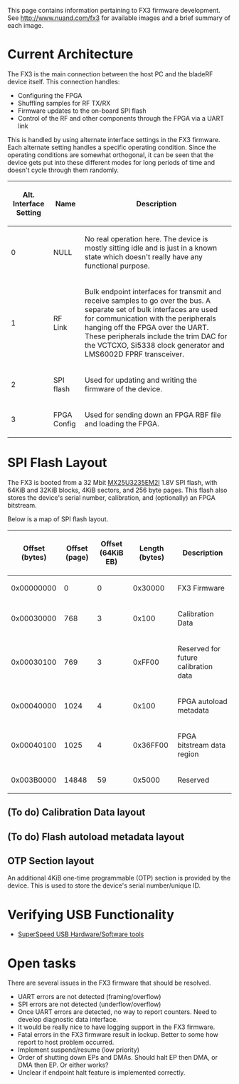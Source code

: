 This page contains information pertaining to FX3 firmware development.  See http://www.nuand.com/fx3 for available images and a brief summary of each image.

= Current Architecture =

The FX3 is the main connection between the host PC and the bladeRF device itself.  This connection handles:

* Configuring the FPGA
* Shuffling samples for RF TX/RX
* Firmware updates to the on-board SPI flash
* Control of the RF and other components through the FPGA via a UART link

This is handled by using alternate interface settings in the FX3 firmware.  Each alternate setting handles a specific operating condition.  Since the operating conditions are somewhat orthogonal, it can be seen that the device gets put into these different modes for long periods of time and doesn't cycle through them randomly.
{| class="wikitable"
!Alt. Interface Setting
!Name 
!Description
|-
|0                      
|NULL 
|No real operation here.  The device is mostly sitting idle and is just in a known state which doesn't really have any functional purpose.
|-
|1
|RF Link 
|Bulk endpoint interfaces for transmit and receive samples to go over the bus.  A separate set of bulk interfaces are used for communication with the peripherals hanging off the FPGA over the UART.  These peripherals include the trim DAC for the VCTCXO, Si5338 clock generator and LMS6002D FPRF transceiver. 
|-
|2
|SPI flash
|Used for updating and writing the firmware of the device. 
|-
|3
|FPGA Config
|Used for sending down an FPGA RBF file and loading the FPGA.
|}

= SPI Flash Layout =
The FX3 is booted from a 32 Mbit [http://www.macronix.com/QuickPlace/hq/PageLibrary4825740B00298A3B.nsf/h_Index/3F21BAC2E121E17848257639003A3146/$File/MX25U3235F,%201.8V,%2032Mb,%20v1.1.pdf MX25U3235EM2I] 1.8V SPI flash, with 64KiB and 32KiB blocks, 4KiB sectors, and 256 byte pages. This flash also stores the device's serial number, calibration, and (optionally) an FPGA bitstream. 

Below is a map of SPI flash layout.

{| class="wikitable"
!Offset (bytes) 
!Offset (page)
!Offset (64KiB EB)
!Length (bytes)
!Description
|-
|0x00000000
|0
|0
|0x30000
|FX3 Firmware
|-
|0x00030000
|768
|3
|0x100
|Calibration Data
|-
|0x00030100
|769
|3
|0xFF00
|Reserved for future calibration data
|-
|0x00040000
|1024
|4
|0x100
|FPGA autoload metadata
|-
|0x00040100
|1025
|4
|0x36FF00
|FPGA bitstream data region
|-
|0x003B0000 
|14848
|59
|0x5000
|Reserved
|}

== (To do) Calibration Data layout ==

== (To do) Flash autoload metadata layout ==

== OTP Section layout ==
An additional 4KiB one-time programmable (OTP) section is provided by the device. This is used to store the device's serial number/unique ID.

= Verifying USB Functionality =
* [http://www.usb.org/developers/ssusb/ssusbtools/ SuperSpeed USB Hardware/Software tools]

= Open tasks =
There are several issues in the FX3 firmware that should be resolved. 
* UART errors are not detected (framing/overflow)
* SPI errors are not detected (underflow/overflow)
* Once UART errors are detected, no way to report counters.  Need to develop diagnostic data interface.
* It would be really nice to have logging support in the FX3 firmware.
* Fatal errors in the FX3 firmware result in lockup.  Better to some how report to host problem occurred.
* Implement suspend/resume (low priority)
* Order of shutting down EPs and DMAs.  Should halt EP then DMA, or DMA then EP.  Or either works?
* Unclear if endpoint halt feature is implemented correctly.